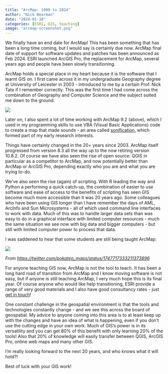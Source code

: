 ```yaml
---
title: "ArcMap: 1999 to 2024"
author: "Nick Bearman"
date: "2024-01-18"
categories: [ESRI, GIS, teaching]
image: "arcmap-screenshot.png"
---
```


We finally have an end date for ArcMap! This has been something that has been a long time coming, but I would say is certainly due now. ArcMap final date of support for software updates and patches has been announced as Feb 2024. ESRI launched ArcGIS Pro, the replacement for ArcMap, several years ago and people have been slowly transitioning.

ArcMap holds a special place in my heart because it is the software that I learnt GIS on. I first came across it in my undergraduate Geography degree at University of Leicester in 2003 - introduced to me by a certain Prof. Nick Tate if I remember correctly. This was the first time I had come across the combination of Geography and Computer Science and the subject suited me down to the ground.

![](arcmap-screenshot.png){fig-alt="I also spent a lot of time working with ArcMap 9.2 (shown in the picture), which I used in my programming skills to use VBA (Visual Basic Applications) code to create a map that made sounds – an area called sonification, which formed part of my early research interests." fig-align="center"}

Later on, I also spent a lot of time working with ArcMap 9.2 (above), which I used in my programming skills to use VBA (Visual Basic Applications) code to create a map that made sounds - an area called [sonification](../../writing-presentations.html#sonification---phd), which formed part of my early research interests.

Things have certainly changed in the 20+ years since 2003. ArcMap itself progressed from version 8.3 all the way up to the now retiring version 10.8.2. Of course we have also seen the rise of open source: QGIS in particular as a competitor to ArcMap, and now potentially better than ArcMap or ArcGIS Pro, depending exactly who you are and what you are trying to-do.

We've also seen the rise (again) of scripting. With R leading the way and Python a performing a quick catch-up, the combination of easier to use software and ease of access to the benefits of scripting has seen GIS become much more accessible than it was 20 years ago. Some colleagues who have been using GIS longer than I have remember the days of AML, ArcInfo and Sun Microsystems - all of which used command line interfaces to work with data. Much of this was to handle larger data sets than was easy to do in a graphical interface with limited computer resources - much the same situation we see now with big data and bigger computers - but still with limited computer power to process that data.

I was saddened to hear that some students are still being taught ArcMap:

![](kate-quote-twitter.png){fig-align="center"}

*From* [*https://twitter.com/pokateo_maps/status/1747717333211373896*](https://twitter.com/pokateo_maps/status/1747717333211373896)

For anyone teaching GIS now, ArcMap is not the tool to teach. It has been a long hard road of transition from ArcMap and I know moving software is not easy, but if anyone is still teaching ArcMap, I very much hope this is its final year. Of course anyone who would like help transitioning, ESRI provide a range of very good materials and I also have good consultancy rates - just [get in touch](https://nickbearman.github.io/)!

One constant challenge in the geospatial environment is that the tools and technologies constantly change - and we see this across the board of geospatial. My advice to anyone coming into this area is to at least keep up with the changes and have an idea of what is happening, even if you don't use the cutting edge in your own work. Much of GIS's power is in its versatility and you can get 80% of this benefit with only learning 20% of the tools! Also that 20% of knowledge will easily transfer between QGIS, ArcGIS Pro, online web maps and many other GIS.

I'm really looking forward to the next 20 years, and who knows what it will hold?!

Best of luck with your GIS work!
